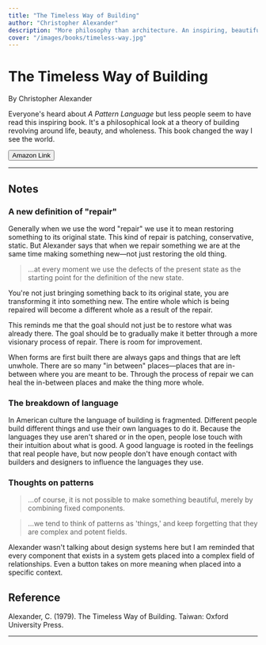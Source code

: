 ```yaml
---
title: "The Timeless Way of Building"
author: "Christopher Alexander"
description: "More philosophy than architecture. An inspiring, beautiful read."
cover: "/images/books/timeless-way.jpg"
---
```


# The Timeless Way of Building

By Christopher Alexander

<p className="large">
  Everyone's heard about <em>A Pattern Language</em> but less people seem to
  have read this inspiring book. It's a philosophical look at a theory of
  building revolving around life, beauty, and wholeness. This book changed the
  way I see the world.
</p>

<Button href="https://www.amazon.com/Timeless-Way-Building-Christopher-Alexander/dp/0195024028">
  <Icon icon="external" className="w-5 mr-2" />
  Amazon Link
</Button>

---

## Notes

### A new definition of "repair"

Generally when we use the word "repair" we use it to mean restoring something to its original state. This kind of repair is patching, conservative, static. But Alexander says that when we repair something we are at the same time making something new—not just restoring the old thing.

> ...at every moment we use the defects of the present state as the starting point for the definition of the new state.

You're not just bringing something back to its original state, you are transforming it into something new. The entire whole which is being repaired will become a different whole as a result of the repair.

This reminds me that the goal should not just be to restore what was already there. The goal should be to gradually make it better through a more visionary process of repair. There is room for improvement.

When forms are first built there are always gaps and things that are left unwhole. There are so many "in between" places—places that are in-between where you are meant to be. Through the process of repair we can heal the in-between places and make the thing more whole.

### The breakdown of language

In American culture the language of building is fragmented. Different people build different things and use their own languages to do it. Because the languages they use aren't shared or in the open, people lose touch with their intuition about what is good. A good language is rooted in the feelings that real people have, but now people don't have enough contact with builders and designers to influence the languages they use.

### Thoughts on patterns

> ...of course, it is not possible to make something beautiful, merely by combining fixed components.

> ...we tend to think of patterns as 'things,' and keep forgetting that they are complex and potent fields.

Alexander wasn't talking about design systems here but I am reminded that every component that exists in a system gets placed into a complex field of relationships. Even a button takes on more meaning when placed into a specific context.

<HrSection />

## Reference

Alexander, C. (1979). The Timeless Way of Building. Taiwan: Oxford University Press.

---
